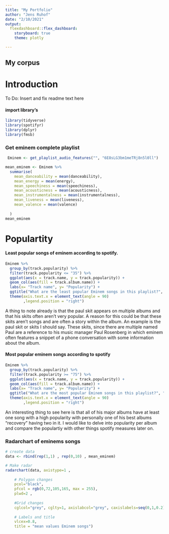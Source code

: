```yaml
---
title: "My Portfolio"
author: "Jens Ruhof"
date: "2/10/2021"
output: 
  flexdashboard::flex_dashboard:
    storyboard: true
    theme: plotly

---
```


<!-- # ```{r setup, include=FALSE} -->
<!-- # knitr::opts_chunk$set(echo = TRUE) -->
<!-- # ``` -->

## My corpus
Introduction
================================================================================
To Do: Insert and fix readme text here

#### import library's
```r
library(tidyverse)
library(spotifyr)
library(dplyr)
library(fmsb)
```

### Get eminem complete playlist
``` r
 Eminem <- get_playlist_audio_features("", "6E8sLG3bm1meTRj8n5l0ll")

mean_eminem <- Eminem %>%
  summarise(
    mean_danceability = mean(danceability),
    mean_energy = mean(energy),
    mean_speechiness = mean(speechiness),
    mean_acousticness = mean(acousticness),
    mean_instrumentalness = mean(instrumentalness),
    mean_liveness = mean(liveness),
    mean_valence = mean(valence)
    
  )
mean_eminem
```
Populartity
================================================================================


#### Least popular songs of eminem according to spotify.

``` r

Eminem %>% 
  group_by(track.popularity) %>% 
  filter(track.popularity <= "35") %>%
  ggplot(aes(x = track.name, y = track.popularity)) + 
  geom_col(aes(fill = track.album.name)) +
  labs(x= "Track name", y= "Popularity") + 
  ggtitle("What are the least popular Eminem songs in this playlist?", "Popularity ranking < 35 in a specific playlist") +
  theme(axis.text.x = element_text(angle = 90)
        ,legend.position = "right")

```
A thing to note already is that the paul skit appears on multiple albums and that his skits often aren't very popular. A reason for this could be that these skits aren't songs and are often a story within the album. An example is the paul skit or skits I should say. These skits, since there are multiple named Paul are a reference to his music manager Paul Rosenberg in which eminem often features a snippet of a phone conversation with some information about the album.


#### Most popular eminem songs according to spotify
``` r

Eminem %>% 
  group_by(track.popularity) %>% 
  filter(track.popularity >= "75") %>%
  ggplot(aes(x = track.name, y = track.popularity)) + 
  geom_col(aes(fill = track.album.name)) +
  labs(x= "Track name", y= "Popularity") + 
  ggtitle("What are the most popular Eminem songs in this playlist?", "Popularity ranking > 75 in a specific playlist") +
  theme(axis.text.x = element_text(angle = 90)
        ,legend.position = "right")


```
An interesting thing to see here is that all of his major albums have at least one song with a high popularity with personally one of his best albums "recovery" having two in it. I would like to delve into popularity per album and compare the populartiy with other things spotify measures later on.


### Radarchart of eminems songs

``` r
# create data
data <- rbind(rep(1,1) , rep(0,10) , mean_eminem)

# Make radar
radarchart(data, axistype=1 , 
 
    # Polygon changes
    pcol="black", 
    pfcol = rgb(0,72,105,165, max = 255), 
    plwd=2 ,
 
    #Grid changes
    cglcol="grey", cglty=1, axislabcol="grey", caxislabels=seq(0,1,0.2), cglwd=0.8,
 
    # Labels and title
    vlcex=0.8,
    title = "mean values Eminem songs")

```

<!-- ## Including Plots -->

<!-- You can also embed plots, for example: -->

<!-- ```{r pressure, echo=FALSE} -->
<!-- plot(pressure) -->
<!-- ``` -->

<!-- Note that the `echo = FALSE` parameter was added to the code chunk to prevent printing of the R code that generated the plot. -->



